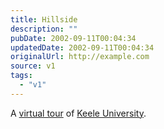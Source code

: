 ```yaml
---
title: Hillside
description: ""
pubDate: 2002-09-11T00:04:34
updatedDate: 2002-09-11T00:04:34
originalUrl: http://example.com
source: v1
tags:
  - "v1"
---
```


A [virtual tour][1] of [Keele University][2].

[1]: http://www.keelemba.com/tour/ "Keele MBA: Keele University Campus (heavy Flash/Quicktime)"
[2]: http://www.keele.ac.uk/

